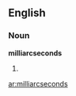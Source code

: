 ==English==

===Noun===
'''milliarcseconds'''

# {{plural of|[[milliarcsecond]]}}

[[ar:milliarcseconds]]